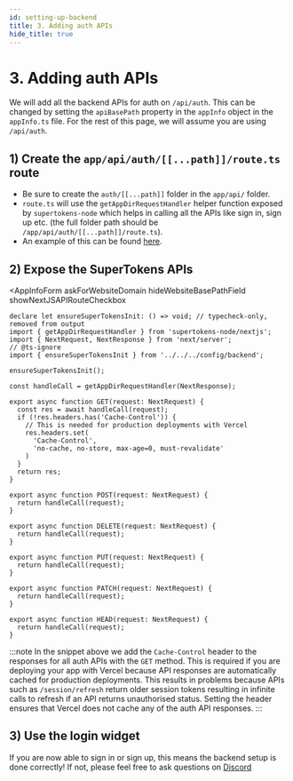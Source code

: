 ```yaml
---
id: setting-up-backend
title: 3. Adding auth APIs
hide_title: true
---
```


<!-- ./thirdpartyemailpassword/nextjs/app-directory/setting-up-backend.mdx -->


# 3. Adding auth APIs

We will add all the backend APIs for auth on `/api/auth`. This can be changed by setting the `apiBasePath` property in the `appInfo` object in the `appInfo.ts` file. For the rest of this page, we will assume you are using `/api/auth`.

## 1) Create the `app/api/auth/[[...path]]/route.ts` route
- Be sure to create the `auth/[[...path]]` folder in the `app/api/` folder.
- `route.ts` will use the `getAppDirRequestHandler` helper function exposed by `supertokens-node` which helps in calling all the APIs like sign in, sign up etc. (the full folder path should be `/app/api/auth/[[...path]]/route.ts`).
- An example of this can be found [here](https://github.com/supertokens/next.js/blob/canary/examples/with-supertokens/app/api/auth/%5B...path%5D/route.ts).

## 2) Expose the SuperTokens APIs

<AppInfoForm
  askForWebsiteDomain
  hideWebsiteBasePathField
  showNextJSAPIRouteCheckbox
>

```tsx title="app/api/auth/[[...path]]/route.ts"
declare let ensureSuperTokensInit: () => void; // typecheck-only, removed from output
import { getAppDirRequestHandler } from 'supertokens-node/nextjs';
import { NextRequest, NextResponse } from 'next/server';
// @ts-ignore
import { ensureSuperTokensInit } from '../../../config/backend';

ensureSuperTokensInit();

const handleCall = getAppDirRequestHandler(NextResponse);

export async function GET(request: NextRequest) {
  const res = await handleCall(request);
  if (!res.headers.has('Cache-Control')) {
    // This is needed for production deployments with Vercel
    res.headers.set(
      'Cache-Control',
      'no-cache, no-store, max-age=0, must-revalidate'
    )
  }
  return res;
}

export async function POST(request: NextRequest) {
  return handleCall(request);
}

export async function DELETE(request: NextRequest) {
  return handleCall(request);
}

export async function PUT(request: NextRequest) {
  return handleCall(request);
}

export async function PATCH(request: NextRequest) {
  return handleCall(request);
}

export async function HEAD(request: NextRequest) {
  return handleCall(request);
}
```

:::note
In the snippet above we add the `Cache-Control` header to the responses for all auth APIs with the `GET` method. This is required if you are deploying your app with Vercel because API responses are automatically cached for production deployments. This results in problems because APIs such as `/session/refresh` return older session tokens resulting in infinite calls to refresh if an API returns unauthorised status. Setting the header ensures that Vercel does not cache any of the auth API responses.
:::

</AppInfoForm>

## 3) Use the login widget
If you are now able to sign in or sign up, this means the backend setup is done correctly! If not, please feel free to ask questions on [Discord](https://supertokens.com/discord)
